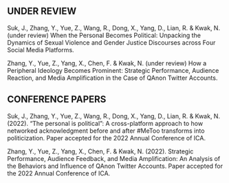 
<!-- --- -->
<!-- title: "Publications" -->
<!-- --- -->

## UNDER REVIEW

Suk, J., Zhang, Y., Yue, Z., Wang, R., Dong, X., Yang, D., Lian, R. & Kwak, N. (under review) When the Personal Becomes Political: Unpacking the Dynamics of Sexual Violence and Gender Justice Discourses across Four Social Media Platforms.

Zhang, Y., Yue, Z., Yang, X., Chen, F. & Kwak, N. (under review) How a Peripheral Ideology Becomes Prominent: Strategic Performance, Audience Reaction, and Media Amplification in the Case of QAnon Twitter Accounts.

## CONFERENCE PAPERS 
Suk, J., Zhang, Y., Yue, Z., Wang, R., Dong, X., Yang, D., Lian, R. & Kwak, N. (2022). “The personal is political”: A cross-platform approach to how networked acknowledgment before and after #MeToo transforms into politicization. Paper accepted for the 2022 Annual Conference of ICA.

Zhang, Y., Yue, Z., Yang, X., Chen, F. & Kwak, N. (2022). Strategic Performance, Audience Feedback, and Media Amplification: An Analysis of the Behaviors and Influence of QAnon Twitter Accounts. Paper accepted for the 2022 Annual Conference of ICA.

